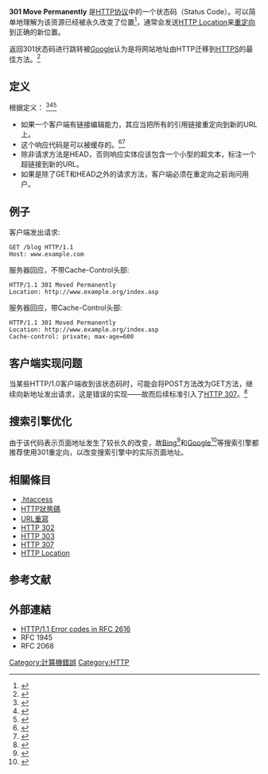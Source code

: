{{NoteTA
|G1=IT
}}
{{HTTP}}

'''301 Move Permanently''' 是[[HTTP协议|HTTP协议]]中的一个状态码（Status Code）。可以简单地理解为该资源已经被永久改变了位置<ref>{{cite web|url=http://www.w3.org/Protocols/rfc2616/rfc2616-sec10.html|title=HTTP/1.1: Status Code Definitions|accessdate=2014-06-01|archive-date=2010-03-16|archive-url=https://web.archive.org/web/20100316011642/http://www.w3.org/Protocols/rfc2616/rfc2616-sec10.html|dead-url=no}}</ref>，通常会发送[[HTTP_Location|HTTP Location]]来[[重定向|重定向]]到正确的新位置。

返回301状态码进行跳转被[[Google|Google]]认为是将网站地址由HTTP迁移到[[HTTPS|HTTPS]]的最佳方法。<ref>{{cite web|title=Secure your site with HTTPS|url=https://support.google.com/webmasters/answer/6073543?hl=en|website=Google 用户中心|publisher=Google|accessdate=6 February 2016|archive-date=2017-12-15|archive-url=https://web.archive.org/web/20171215041903/https://support.google.com/webmasters/answer/6073543?hl=en|dead-url=no}}</ref> 

==定义==
根据定义： <ref name="h1">{{cite web|last1=T.|first1=Fielding, Roy|last2=Tim|first2=Berners-Lee,|last3=Henrik|first3=Frystyk,|title=Hypertext Transfer Protocol -- HTTP/1.0|url=https://tools.ietf.org/html/rfc1945#section-9.3|language=en|accessdate=2017-07-04|archive-date=2010-11-30|archive-url=https://web.archive.org/web/20101130120327/http://tools.ietf.org/html/rfc1945#section-9.3|dead-url=no}}</ref><ref name="h1.1">{{cite web|last1=C.|first1=Mogul, Jeffrey|last2=Jim|first2=Gettys,|last3=Tim|first3=Berners-Lee,|last4=Henrik|first4=Frystyk,|title=Hypertext Transfer Protocol -- HTTP/1.1|url=https://tools.ietf.org/html/rfc2068#section-10.3.2|website=IETF|language=en|accessdate=2017-07-04|archive-date=2018-06-07|archive-url=https://web.archive.org/web/20180607164335/https://tools.ietf.org/html/rfc2068#section-10.3.2|dead-url=no}}</ref><ref>{{cite web|last1=J.|first1=Leach, Paul|last2=Tim|first2=Berners-Lee,|last3=C.|first3=Mogul, Jeffrey|last4=Larry|first4=Masinter,|last5=T.|first5=Fielding, Roy|last6=James|first6=Gettys,|title=Hypertext Transfer Protocol -- HTTP/1.1|url=https://tools.ietf.org/html/rfc2616#section-10.3.2|language=en|accessdate=2017-07-04|archive-date=2011-03-07|archive-url=https://web.archive.org/web/20110307142107/http://tools.ietf.org/html/rfc2616#section-10.3.2|dead-url=no}}</ref>
* 如果一个客户端有链接编辑能力，其应当把所有的引用链接重定向到新的URL上。
* 这个响应代码是可以被缓存的。<ref>{{cite web|title=How long do browsers cache HTTP 301s?|url=http://stackoverflow.com/questions/9130422/how-long-do-browsers-cache-http-301s|website=StackOverflow|accessdate=2016-01-21|archive-date=2016-01-27|archive-url=https://web.archive.org/web/20160127030845/http://stackoverflow.com/questions/9130422/how-long-do-browsers-cache-http-301s|dead-url=no}}</ref><ref>{{cite web|last1=Mark|first1=Nottingham,|last2=Roy|first2=Fielding,|last3=Julian|first3=Reschke,|title=Hypertext Transfer Protocol (HTTP/1.1): Caching|url=https://tools.ietf.org/html/rfc7234#section-4.2.2|language=en|accessdate=2017-07-04|archive-date=2017-07-07|archive-url=https://web.archive.org/web/20170707155139/https://tools.ietf.org/html//rfc7234#section-4.2.2|dead-url=no}}</ref>
* 除非请求方法是HEAD，否则响应实体应该包含一个小型的超文本，标注一个超链接到新的URL。
* 如果是除了GET和HEAD之外的请求方法，客户端必须在重定向之前询问用户。

==例子==
客户端发出请求:
<syntaxhighlight lang="http">
GET /blog HTTP/1.1
Host: www.example.com
</syntaxhighlight>
服务器回应，不带Cache-Control头部:
<syntaxhighlight lang="http">
HTTP/1.1 301 Moved Permanently
Location: http://www.example.org/index.asp
</syntaxhighlight>
服务器回应，带Cache-Control头部:
<syntaxhighlight lang="http">
HTTP/1.1 301 Moved Permanently
Location: http://www.example.org/index.asp
Cache-control: private; max-age=600
</syntaxhighlight>

==客户端实现问题==
当某些HTTP/1.0客户端收到该状态码时，可能会将POST方法改为GET方法，继续向新地址发出请求，这是错误的实现——故而后续标准引入了[[HTTP_307|HTTP 307]]。<ref>{{cite web|last1=Roy|first1=Fielding,|last2=Julian|first2=Reschke,|title=Hypertext Transfer Protocol (HTTP/1.1): Semantics and Content|url=https://tools.ietf.org/html/rfc7231#section-6.4.2|language=en|accessdate=2017-07-04|archive-date=2017-05-25|archive-url=https://web.archive.org/web/20170525004653/https://tools.ietf.org/html/rfc7231#section-6.4.2|dead-url=no}}</ref>

==搜索引擎优化==
由于该代码表示页面地址发生了较长久的改变，故[[必应|Bing]]<ref>{{cite web|title=How to Use the Site Move Tool|url=https://www.bing.com/webmaster/help/how-to-use-the-site-move-tool-bb8f5112|website=Bing Webmaster Tools|accessdate=2017-07-04|archive-date=2016-03-07|archive-url=https://web.archive.org/web/20160307042000/https://www.bing.com/webmaster/help/how-to-use-the-site-move-tool-bb8f5112|dead-url=no}}</ref>和[[谷歌|Google]]<ref>{{cite web|title=Change page URLs with 301 redirects - Search Console Help|url=https://support.google.com/webmasters/answer/93633?hl=en|website=Google Help|language=en|accessdate=2017-07-05|archive-date=2017-07-24|archive-url=https://web.archive.org/web/20170724151015/https://support.google.com/webmasters/answer/93633?hl=en|dead-url=no}}</ref>等搜索引擎都推荐使用301重定向，以改变搜索引擎中的实际页面地址。

== 相關條目 ==
* [[.htaccess|.htaccess]]
* [[HTTP狀態碼|HTTP狀態碼]]
* [[URL重寫|URL重寫]]
* [[HTTP_302|HTTP 302]]
* [[HTTP_303|HTTP 303]]
* [[HTTP_307|HTTP 307]]
* [[HTTP_Location|HTTP Location]]

== 参考文献 ==
<references />

== 外部連結 ==
* [http://www.w3.org/Protocols/rfc2616/rfc2616-sec10.html HTTP/1.1 Error codes in RFC 2616]{{Wayback|url=http://www.w3.org/Protocols/rfc2616/rfc2616-sec10.html |date=20100316011642 }} {{en icon}}
* RFC 1945
* RFC 2068

[[Category:計算機錯誤|Category:計算機錯誤]]
[[Category:HTTP|Category:HTTP]]